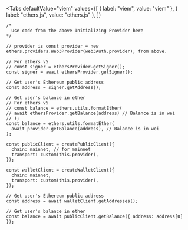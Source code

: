 
<Tabs
defaultValue="viem"
values={[
  { label: "viem", value: "viem" },
  { label: "ethers.js", value: "ethers.js" },
]}
>
<TabItem value="ethers.js">

```tsx
/*
  Use code from the above Initializing Provider here
*/

// provider is const provider = new ethers.providers.Web3Provider(web3Auth.provider); from above.

// For ethers v5
// const signer = ethersProvider.getSigner();
const signer = await ethersProvider.getSigner();

// Get user's Ethereum public address
const address = signer.getAddress();

// Get user's balance in ether
// For ethers v5
// const balance = ethers.utils.formatEther(
// await ethersProvider.getBalance(address) // Balance is in wei
// );
const balance = ethers.utils.formatEther(
  await provider.getBalance(address), // Balance is in wei
);
```

</TabItem>
<TabItem value="viem">

```tsx
const publicClient = createPublicClient({
  chain: mainnet, // for mainnet
  transport: custom(this.provider),
});

const walletClient = createWalletClient({
  chain: mainnet,
  transport: custom(this.provider),
});

// Get user's Ethereum public address
const address = await walletClient.getAddresses();

// Get user's balance in ether
const balance = await publicClient.getBalance({ address: address[0] });
```

</TabItem>

</Tabs>

